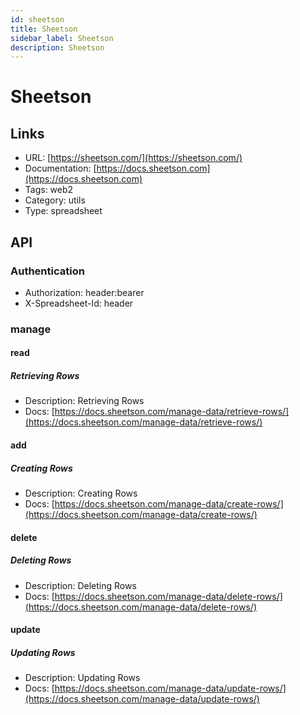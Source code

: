 ```yaml
---
id: sheetson
title: Sheetson
sidebar_label: Sheetson
description: Sheetson
---
```


# Sheetson

## Links

* URL: [https://sheetson.com/](https://sheetson.com/)
* Documentation: [https://docs.sheetson.com](https://docs.sheetson.com)
* Tags: web2
* Category: utils
* Type: spreadsheet

## API

### Authentication

* Authorization: header:bearer
* X-Spreadsheet-Id: header

### manage

#### read

##### Retrieving Rows

* Description: Retrieving Rows
* Docs: [https://docs.sheetson.com/manage-data/retrieve-rows/](https://docs.sheetson.com/manage-data/retrieve-rows/)

#### add

##### Creating Rows

* Description: Creating Rows
* Docs: [https://docs.sheetson.com/manage-data/create-rows/](https://docs.sheetson.com/manage-data/create-rows/)

#### delete

##### Deleting Rows

* Description: Deleting Rows
* Docs: [https://docs.sheetson.com/manage-data/delete-rows/](https://docs.sheetson.com/manage-data/delete-rows/)

#### update

##### Updating Rows

* Description: Updating Rows
* Docs: [https://docs.sheetson.com/manage-data/update-rows/](https://docs.sheetson.com/manage-data/update-rows/)

